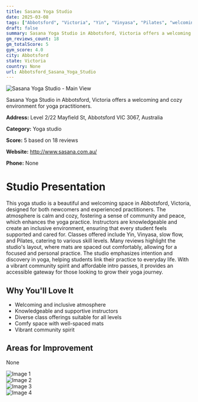 ```yaml
---
title: Sasana Yoga Studio
date: 2025-03-08
tags: ["Abbotsford", "Victoria", "Yin", "Vinyasa", "Pilates", "welcoming", "cozy", "Abbotsford"]  
draft: false
summary: Sasana Yoga Studio in Abbotsford, Victoria offers a welcoming and cozy environment for yoga practitioners.
gm_reviews_count: 18
gm_totalScore: 5
gym_score: 4.0
city: Abbotsford
state: Victoria
country: None
url: Abbotsford_Sasana_Yoga_Studio
---
```


<div className="aspect-[16/9] relative my-8">
  <img 
    src="https://lh5.googleusercontent.com/p/AF1QipOPdXObvJHDiHZuF4mAr8vYcMYPBimRPN1GbQIR=w1920-h1080-k-no"
    alt="Sasana Yoga Studio - Main View"
    className="object-cover absolute inset-0 w-full h-full rounded-lg"
  />
</div>

Sasana Yoga Studio in Abbotsford, Victoria offers a welcoming and cozy environment for yoga practitioners.

**Address:** Level 2/22 Mayfield St, Abbotsford VIC 3067, Australia

**Category:** Yoga studio

**Score:** 5 based on 18 reviews

**Website:** http://www.sasana.com.au/

**Phone:** None

# Studio Presentation

This yoga studio is a beautiful and welcoming space in Abbotsford, Victoria, designed for both newcomers and experienced practitioners. The atmosphere is calm and cozy, fostering a sense of community and peace, which enhances the yoga practice. Instructors are knowledgeable and create an inclusive environment, ensuring that every student feels supported and cared for. Classes offered include Yin, Vinyasa, slow flow, and Pilates, catering to various skill levels. Many reviews highlight the studio's layout, where mats are spaced out comfortably, allowing for a focused and personal practice. The studio emphasizes intention and discovery in yoga, helping students link their practice to everyday life. With a vibrant community spirit and affordable intro passes, it provides an accessible gateway for those looking to grow their yoga journey.



## Why You'll Love It

- Welcoming and inclusive atmosphere
- Knowledgeable and supportive instructors
- Diverse class offerings suitable for all levels
- Comfy space with well-spaced mats
- Vibrant community spirit

## Areas for Improvement

None

<div className="grid grid-cols-1 xl:grid-cols-2 gap-4 my-8">
<div className="aspect-[4/3] relative"><img src="https://lh5.googleusercontent.com/p/AF1QipMutj5uVXJnokXuzzf1R4LY7aMscxBh7vWxD9iD=w1920-h1080-k-no" alt="Image 1" className="object-cover absolute inset-0 w-full h-full rounded-lg" /></div>
<div className="aspect-[4/3] relative"><img src="https://lh5.googleusercontent.com/p/AF1QipOWqQBK-ADJg20V0arkoa4BFANZteyE8CnjVNIb=w1920-h1080-k-no" alt="Image 2" className="object-cover absolute inset-0 w-full h-full rounded-lg" /></div>
<div className="aspect-[4/3] relative"><img src="https://lh5.googleusercontent.com/p/AF1QipNIkWsL0DByo-JncrcqxdT8TZw-K1-7f7BJHt3P=w1920-h1080-k-no" alt="Image 3" className="object-cover absolute inset-0 w-full h-full rounded-lg" /></div>
<div className="aspect-[4/3] relative"><img src="https://lh5.googleusercontent.com/p/AF1QipNXgvU08aobbuG-j_CXguzdGnHq_iY9i991bDnC=w1920-h1080-k-no" alt="Image 4" className="object-cover absolute inset-0 w-full h-full rounded-lg" /></div>
</div>